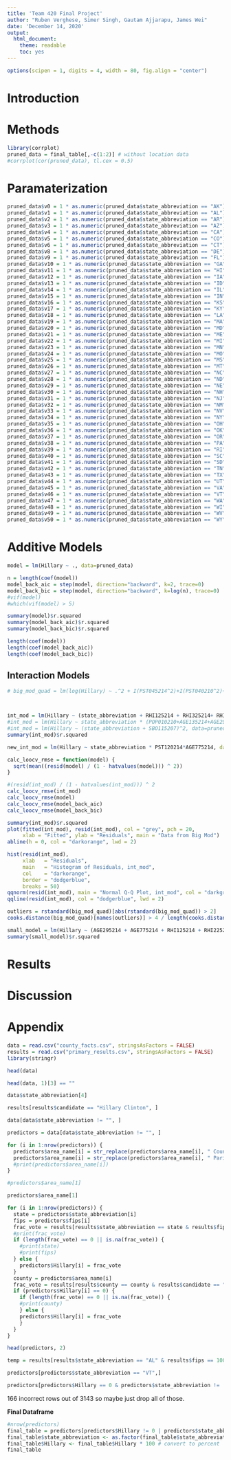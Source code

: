 ```yaml
---
title: 'Team 420 Final Project'
author: "Ruben Verghese, Simer Singh, Gautam Ajjarapu, James Wei"
date: 'December 14, 2020'
output:
  html_document:
    theme: readable
    toc: yes
---
```

```r
options(scipen = 1, digits = 4, width = 80, fig.align = "center")
```

# Introduction


# Methods
```r
library(corrplot)
pruned_data = final_table[,-c(1:2)] # without location data
#corrplot(cor(pruned_data), tl.cex = 0.5)
```


# Paramaterization
```r
pruned_data$v0 = 1 * as.numeric(pruned_data$state_abbreviation == "AK")
pruned_data$v1 = 1 * as.numeric(pruned_data$state_abbreviation == "AL")
pruned_data$v2 = 1 * as.numeric(pruned_data$state_abbreviation == "AR")
pruned_data$v3 = 1 * as.numeric(pruned_data$state_abbreviation == "AZ")
pruned_data$v4 = 1 * as.numeric(pruned_data$state_abbreviation == "CA")
pruned_data$v5 = 1 * as.numeric(pruned_data$state_abbreviation == "CO")
pruned_data$v6 = 1 * as.numeric(pruned_data$state_abbreviation == "CT")
pruned_data$v8 = 1 * as.numeric(pruned_data$state_abbreviation == "DE")
pruned_data$v9 = 1 * as.numeric(pruned_data$state_abbreviation == "FL")
pruned_data$v10 = 1 * as.numeric(pruned_data$state_abbreviation == "GA")
pruned_data$v11 = 1 * as.numeric(pruned_data$state_abbreviation == "HI")
pruned_data$v12 = 1 * as.numeric(pruned_data$state_abbreviation == "IA")
pruned_data$v13 = 1 * as.numeric(pruned_data$state_abbreviation == "ID")
pruned_data$v14 = 1 * as.numeric(pruned_data$state_abbreviation == "IL")
pruned_data$v15 = 1 * as.numeric(pruned_data$state_abbreviation == "IN")
pruned_data$v16 = 1 * as.numeric(pruned_data$state_abbreviation == "KS")
pruned_data$v17 = 1 * as.numeric(pruned_data$state_abbreviation == "KY")
pruned_data$v18 = 1 * as.numeric(pruned_data$state_abbreviation == "LA")
pruned_data$v19 = 1 * as.numeric(pruned_data$state_abbreviation == "MA")
pruned_data$v20 = 1 * as.numeric(pruned_data$state_abbreviation == "MD")
pruned_data$v21 = 1 * as.numeric(pruned_data$state_abbreviation == "ME")
pruned_data$v22 = 1 * as.numeric(pruned_data$state_abbreviation == "MI")
pruned_data$v23 = 1 * as.numeric(pruned_data$state_abbreviation == "MN")
pruned_data$v24 = 1 * as.numeric(pruned_data$state_abbreviation == "MO")
pruned_data$v25 = 1 * as.numeric(pruned_data$state_abbreviation == "MS")
pruned_data$v26 = 1 * as.numeric(pruned_data$state_abbreviation == "MT")
pruned_data$v27 = 1 * as.numeric(pruned_data$state_abbreviation == "NC")
pruned_data$v28 = 1 * as.numeric(pruned_data$state_abbreviation == "ND")
pruned_data$v29 = 1 * as.numeric(pruned_data$state_abbreviation == "NE")
pruned_data$v30 = 1 * as.numeric(pruned_data$state_abbreviation == "NH")
pruned_data$v31 = 1 * as.numeric(pruned_data$state_abbreviation == "NJ")
pruned_data$v32 = 1 * as.numeric(pruned_data$state_abbreviation == "NM")
pruned_data$v33 = 1 * as.numeric(pruned_data$state_abbreviation == "NV")
pruned_data$v34 = 1 * as.numeric(pruned_data$state_abbreviation == "NY")
pruned_data$v35 = 1 * as.numeric(pruned_data$state_abbreviation == "OH")
pruned_data$v36 = 1 * as.numeric(pruned_data$state_abbreviation == "OK")
pruned_data$v37 = 1 * as.numeric(pruned_data$state_abbreviation == "OR")
pruned_data$v38 = 1 * as.numeric(pruned_data$state_abbreviation == "PA")
pruned_data$v39 = 1 * as.numeric(pruned_data$state_abbreviation == "RI")
pruned_data$v40 = 1 * as.numeric(pruned_data$state_abbreviation == "SC")
pruned_data$v41 = 1 * as.numeric(pruned_data$state_abbreviation == "SD")
pruned_data$v42 = 1 * as.numeric(pruned_data$state_abbreviation == "TN")
pruned_data$v43 = 1 * as.numeric(pruned_data$state_abbreviation == "TX")
pruned_data$v44 = 1 * as.numeric(pruned_data$state_abbreviation == "UT")
pruned_data$v45 = 1 * as.numeric(pruned_data$state_abbreviation == "VA")
pruned_data$v46 = 1 * as.numeric(pruned_data$state_abbreviation == "VT")
pruned_data$v47 = 1 * as.numeric(pruned_data$state_abbreviation == "WA")
pruned_data$v48 = 1 * as.numeric(pruned_data$state_abbreviation == "WI")
pruned_data$v49 = 1 * as.numeric(pruned_data$state_abbreviation == "WV")
pruned_data$v50 = 1 * as.numeric(pruned_data$state_abbreviation == "WY")
```



# Additive Models

```r
model = lm(Hillary ~ ., data=pruned_data)

n = length(coef(model))
model_back_aic = step(model, direction="backward", k=2, trace=0)
model_back_bic = step(model, direction="backward", k=log(n), trace=0)
#vif(model)
#which(vif(model) > 5)
```

```r
summary(model)$r.squared
summary(model_back_aic)$r.squared
summary(model_back_bic)$r.squared

length(coef(model))
length(coef(model_back_aic))
length(coef(model_back_bic))
```



## Interaction Models

```r
# big_mod_quad = lm(log(Hillary) ~ .^2 + I(PST045214^2)+I(PST040210^2)+I(PST120214^2)+I(POP010210^2)+I(AGE135214^2)+I(AGE295214^2)+I(AGE775214^2)+I(SEX255214^2)+I(RHI125214^2)+I(RHI225214^2)+I(RHI325214^2)+I(RHI425214^2)+I(RHI525214^2)+I(RHI625214^2)+I(RHI725214^2)+I(RHI825214^2)+I(POP715213^2)+I(POP645213^2)+I(POP815213^2)+I(EDU635213^2)+I(EDU685213^2)+I(VET605213^2)+I(LFE305213^2)+I(HSG010214^2)+I(HSG445213^2)+I(HSG096213^2)+I(HSG495213^2)+I(HSD410213^2)+I(HSD310213^2)+I(INC910213^2)+I(INC110213^2)+I(PVY020213^2)+I(BZA010213^2)+I(BZA110213^2)+I(BZA115213^2)+I(NES010213^2)+I(SBO001207^2)+I(SBO315207^2)+I(SBO115207^2)+I(SBO215207^2)+I(SBO515207^2)+I(SBO415207^2)+I(SBO015207^2)+I(MAN450207^2)+I(WTN220207^2)+I(RTN130207^2)+I(RTN131207^2)+I(AFN120207^2)+I(BPS030214^2)+I(LND110210^2)+I(POP060210^2), data=pruned_data[,-1])



int_mod = lm(Hillary ~ (state_abbreviation + RHI125214 + RHI325214+ RHI225214+RHI425214+RHI525214+RHI625214+RHI725214+SBO001207+SBO315207+SBO115207+SBO215207+SBO515207+SBO415207+SBO015207+SEX255214+POP060210+PVY020213+HSG445213)^2, data=pruned_data)
#int_mod = lm(Hillary ~ state_abbreviation * (POP010210+AGE135214+AGE295214+AGE775214+SEX255214+RHI125214+RHI225214+RHI325214+RHI425214+RHI525214+RHI625214+RHI725214+RHI825214+POP715213+POP645213+POP815213+EDU635213+EDU685213+VET605213+LFE305213+HSG010214+HSG445213+HSG096213+HSG495213+HSD410213+HSD310213+INC910213+INC110213+PVY020213+BZA010213+BZA110213+BZA115213+NES010213+SBO001207+SBO315207), data=pruned_data)
#int_mod = lm(Hillary ~ (state_abbreviation + SBO115207)^2, data=pruned_data)
summary(int_mod)$r.squared
```


```r
new_int_mod = lm(Hillary ~ state_abbreviation * PST120214*AGE775214, data=pruned_data)
```


```r
calc_loocv_rmse = function(model) {
  sqrt(mean((resid(model) / (1 - hatvalues(model))) ^ 2))
}
```

```r
#(resid(int_mod) / (1 - hatvalues(int_mod))) ^ 2
calc_loocv_rmse(int_mod)
calc_loocv_rmse(model)
calc_loocv_rmse(model_back_aic)
calc_loocv_rmse(model_back_bic)
```

```r
summary(int_mod)$r.squared
plot(fitted(int_mod), resid(int_mod), col = "grey", pch = 20,
     xlab = "Fitted", ylab = "Residuals", main = "Data from Big Mod")
abline(h = 0, col = "darkorange", lwd = 2)

hist(resid(int_mod),
     xlab   = "Residuals",
     main   = "Histogram of Residuals, int_mod",
     col    = "darkorange",
     border = "dodgerblue",
     breaks = 50)
qqnorm(resid(int_mod), main = "Normal Q-Q Plot, int_mod", col = "darkgrey")
qqline(resid(int_mod), col = "dodgerblue", lwd = 2)
```

```r
outliers = rstandard(big_mod_quad)[abs(rstandard(big_mod_quad)) > 2]
cooks.distance(big_mod_quad)[names(outliers)] > 4 / length(cooks.distance(big_mod_quad))
```



```r
small_model = lm(Hillary ~ (AGE295214 + AGE775214 + RHI125214 + RHI225214 + RHI625214 + RHI725214 + RHI825214 + POP815213 + EDU635213 + EDU685213 + LFE305213 + HSG096213 + HSG495213 + HSD410213 + HSD310213 + INC910213 + PVY020213 + BZA010213 + BZA110213 + NES010213 + SBO001207 + SBO315207 + SBO415207)^2 + I(AGE295214 ^2)+I( AGE775214 ^2)+I( RHI125214 ^2)+I( RHI225214 ^2)+I( RHI625214 ^2)+I( RHI725214 ^2)+I( RHI825214 ^2)+I( POP815213 ^2)+I( EDU635213 ^2)+I( EDU685213 ^2)+I( LFE305213 ^2)+I( HSG096213 ^2)+I( HSG495213 ^2)+I( HSD410213 ^2)+I( HSD310213 ^2)+I( INC910213 ^2)+I( PVY020213 ^2)+I( BZA010213 ^2)+I( BZA110213 ^2)+I( NES010213 ^2)+I( SBO001207 ^2)+I( SBO315207 ^2)+I( SBO415207^2), data = pruned_data)
summary(small_model)$r.squared

```


# Results


# Discussion


# Appendix

```r
data = read.csv("county_facts.csv", stringsAsFactors = FALSE)
results = read.csv("primary_results.csv", stringsAsFactors = FALSE)
library(stringr)
```

```r
head(data)
```



```r
head(data, 1)[3] == ""
```

```r
data$state_abbreviation[4]
```


```r
results[results$candidate == "Hillary Clinton", ]
```

```r
data[data$state_abbreviation != "", ]

predictors = data[data$state_abbreviation != "", ]
```

```r
for (i in 1:nrow(predictors)) { 
  predictors$area_name[i] = str_replace(predictors$area_name[i], " County", "")
  predictors$area_name[i] = str_replace(predictors$area_name[i], " Parish", "")
  #print(predictors$area_name[i])
}

#predictors$area_name[1]
```


```r
predictors$area_name[1]
```

```r
for (i in 1:nrow(predictors)) {
  state = predictors$state_abbreviation[i]
  fips = predictors$fips[i]
  frac_vote = results[results$state_abbreviation == state & results$fips == fips & results$candidate == "Hillary Clinton",]$fraction_votes
  #print(frac_vote)
  if (length(frac_vote) == 0 || is.na(frac_vote)) {
    #print(state)
    #print(fips)
  } else {
    predictors$Hillary[i] = frac_vote
  }
  county = predictors$area_name[i]
  frac_vote = results[results$county == county & results$candidate == "Hillary Clinton",]$fraction_votes
  if (predictors$Hillary[i] == 0) {
    if (length(frac_vote) == 0 || is.na(frac_vote)) {
    #print(county)
    } else {
    predictors$Hillary[i] = frac_vote
    }
  }
}

head(predictors, 2)
```

```r
temp = results[results$state_abbreviation == "AL" & results$fips == 1001 & results$candidate == "Hillary Clinton",]$fraction_votes

predictors[predictors$state_abbreviation == "VT",]
```
```r
predictors[predictors$Hillary == 0 & predictors$state_abbreviation != 'AK' & predictors$state_abbreviation != 'KS' & predictors$state_abbreviation != 'MN' & predictors$state_abbreviation != 'ME'& predictors$state_abbreviation != 'ND', ]

```

166 incorrect rows out of 3143 so maybe just drop all of those.

**Final Dataframe**

```r
#nrow(predictors)
final_table = predictors[predictors$Hillary != 0 | predictors$state_abbreviation != "DC", ]
final_table$state_abbreviation <- as.factor(final_table$state_abbreviation)
final_table$Hillary <- final_table$Hillary * 100 # convert to percent
final_table
```

